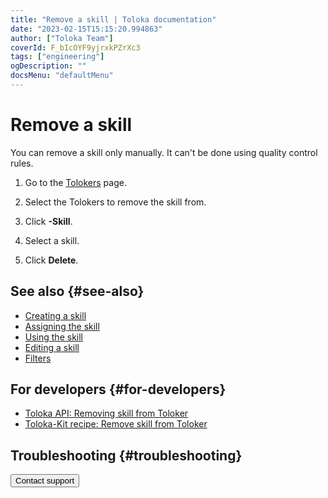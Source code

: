 ```yaml
---
title: "Remove a skill | Toloka documentation"
date: "2023-02-15T15:15:20.994863"
author: ["Toloka Team"]
coverId: F_bIcOYF9yjrxkPZrXc3
tags: ["engineering"]
ogDescription: ""
docsMenu: "defaultMenu"
---
```



# Remove a skill

You can remove a skill only manually. It can't be done using quality control rules.

1. Go to the [Tolokers](https://platform.toloka.ai/requester/workers) page.

1. Select the Tolokers to remove the skill from.

    <SelectTolokers/>

1. Click **-Skill**.

1. Select a skill.

1. Click **Delete**.

## See also {#see-also}

- [Creating a skill](/docs/guide/nav-create)
- [Assigning the skill](/docs/guide/nav-assign)
- [Using the skill](/docs/guide/nav-use)
- [Editing a skill](/docs/guide/nav-edit)
- [Filters](/docs/guide/filters)

## For developers {#for-developers}

- [Toloka API: Removing skill from Toloker](/docs/api/delete-skill)
- [Toloka-Kit recipe: Remove skill from Toloker](/docs/toloka-kit/recipes/delete-user-skill)

## Troubleshooting {#troubleshooting}

<FaqSkillForEveryPool/>

<FaqSkillForDifferentProjects/>

<TroubleshootingTraining/>

<Button themeColor="light" view="default" size="l" type="link" url="/docs/guide/troubleshooting/support?form-source=guide-nav-delete">Contact support</Button>
